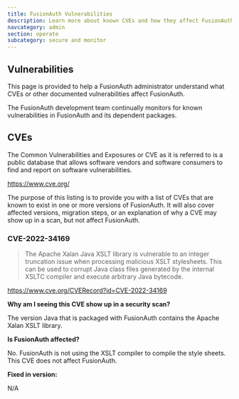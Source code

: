 ```yaml
---
title: FusionAuth Vulnerabilities
description: Learn more about known CVEs and how they affect FusionAuth.
navcategory: admin
section: operate
subcategory: secure and monitor
---
```


## Vulnerabilities

This page is provided to help a FusionAuth administrator understand what CVEs or other documented vulnerabilities affect FusionAuth.

The FusionAuth development team continually monitors for known vulnerabilities in FusionAuth and its dependent packages.

## CVEs

The Common Vulnerabilities and Exposures or CVE as it is referred to is a public database that allows software vendors and software consumers to find and report on software vulnerabilities.

https://www.cve.org/

The purpose of this listing is to provide you with a list of CVEs that are known to exist in one or more versions of FusionAuth. It will also cover affected versions, migration steps, or an explanation of why a CVE may show up in a scan, but not affect FusionAuth.

### CVE-2022-34169

> The Apache Xalan Java XSLT library is vulnerable to an integer truncation issue when processing malicious XSLT stylesheets. This can be used to corrupt Java class files generated by the internal XSLTC compiler and execute arbitrary Java bytecode.

https://www.cve.org/CVERecord?id=CVE-2022-34169

**Why am I seeing this CVE show up in a security scan?**

The version Java that is packaged with FusionAuth contains the Apache Xalan XSLT library.

**Is FusionAuth affected?**

No. FusionAuth is not using the XSLT compiler to compile the style sheets. This CVE does not affect FusionAuth.

**Fixed in version:**

N/A


